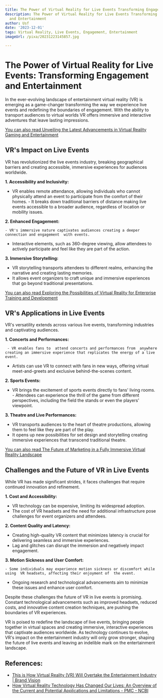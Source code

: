 ```yaml
---
title: The Power of Virtual Reality for Live Events Transforming Engagement and Entertainment
description: The Power of Virtual Reality for Live Events Transforming Engagement
  and Entertainment
author: Usf
date: '2023-12-01'
tags: Virtual Reality, Live Events, Engagement, Entertainment
imageUrl: /pixa/20231223145857.jpg

---
```

# The Power of Virtual Reality for Live Events: Transforming Engagement and Entertainment

In the ever-evolving landscape of entertainment virtual reality (VR) is  emerging as  a game-changer transforming the  way we experience live events and redefining the boundaries of engagement. With the ability to transport audiences to virtual worlds VR  offers immersive  and interactive adventures that leave lasting impressions.

[You can also read Unveiling the Latest  Advancements in Virtual Reality Gaming  and Entertainment](Unveiling%20the%20Latest%20Advancements%20in%20Virtual%20Reality%20Gaming%20and%20Entertainment)


## VR's Impact on Live Events

VR has revolutionized the  live events industry, breaking geographical  barriers and creating accessible, immersive experiences for audiences worldwide.

**1. Accessibility and Inclusivity:**

   -  VR enables remote  attendance, allowing individuals who cannot physically attend an  event to participate from the comfort of their homes.
    - It breaks down traditional barriers of distance making live  events accessible to a broader audience, regardless of  location or mobility issues.

**2. Enhanced Engagement:**

    - VR's immersive nature captivates audiences creating a deeper connection and engagement  with events.
   - Interactive elements, such  as 360-degree viewing, allow attendees to actively participate and feel like they are part of the action.

**3. Immersive Storytelling:**

   - VR storytelling transports attendees  to different  realms, enhancing the narrative and creating lasting  memories.
   - It allows event organizers to craft unique and immersive experiences  that go beyond traditional presentations.

[You can  also read Exploring the Possibilities of Virtual Reality for Enterprise Training and Development](Exploring%20the%20Possibilities%20of%20Virtual%20Reality%20for%20Enterprise%20Training%20and%20Development)


## VR's Applications in  Live Events

VR's versatility extends across various live events, transforming industries and captivating audiences.

**1. Concerts and  Performances:**

     - VR enables fans to  attend concerts and performances from  anywhere creating an immersive experience that replicates the energy of a live event.
   - Artists can use VR to connect with fans in new ways, offering virtual meet-and-greets and  exclusive behind-the-scenes content.

**2. Sports Events:**

   - VR brings  the  excitement of  sports events directly to fans' living rooms.
    - Attendees can experience the thrill of the game from different perspectives, including the field the stands or even the players' viewpoint.

**3. Theatre and Live Performances:**

   - VR transports audiences to the heart of theatre productions, allowing them  to feel like they are part of the play.
   - It opens up new possibilities for set design and storytelling creating immersive experiences that transcend traditional theatre.

[You can also read The Future of Marketing in a Fully Immersive Virtual Reality Landscape](The%20Future%20of%20Marketing%20in%20a%20Fully%20Immersive%20Virtual%20Reality%20Landscape)


## Challenges and the Future of  VR in Live Events

While VR has made significant  strides, it faces challenges that  require continued innovation and refinement.

**1. Cost and Accessibility:**

   - VR technology  can be expensive, limiting its  widespread adoption.
   - The cost of VR  headsets and the need for additional infrastructure pose challenges for event organizers and attendees.

**2. Content Quality and Latency:**

   - Creating high-quality VR content that minimizes latency  is crucial for delivering seamless and immersive  experiences.
   - Lag and glitches can disrupt the immersion  and negatively impact  engagement.

**3. Motion  Sickness  and User Comfort:**

    - Some individuals may experience motion sickness or discomfort while using  VR headsets, affecting their enjoyment of  the event.
   - Ongoing research and technological advancements aim to minimize these  issues and enhance user comfort.

Despite these challenges the future of VR in live events is promising. Constant technological advancements such as improved  headsets, reduced costs, and innovative content  creation techniques,  are pushing the boundaries of  VR experiences.

VR is poised to redefine the  landscape of live  events, bringing  people together  in virtual spaces and creating immersive,  interactive experiences that captivate audiences worldwide. As technology continues to evolve,  VR's impact on the entertainment industry will only grow stronger, shaping the future of  live events and leaving an indelible mark on the entertainment landscape.

## References:
- [This is How Virtual Reality (VR) Will Overtake the Entertainment Industry | Brand Vision](https://www.brandvm.com/post/virtual-reality-entertainment)
- [How Virtual Reality Technology Has Changed Our Lives: An Overview of the Current and Potential Applications and Limitations - PMC - NCBI](https://www.ncbi.nlm.nih.gov/pmc/articles/PMC9517547/)
